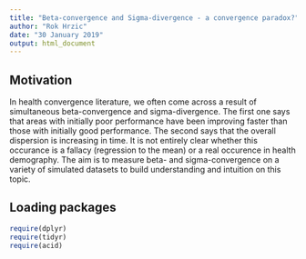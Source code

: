 ```yaml
---
title: "Beta-convergence and Sigma-divergence - a convergence paradox?"
author: "Rok Hrzic"
date: "30 January 2019"
output: html_document
---
```


## Motivation

In health convergence literature, we often come across a result of simultaneous beta-convergence and sigma-divergence. The first one says that areas with initially poor performance have been improving faster than those with initially good performance. The second says that the overall dispersion is increasing in time. It is not entirely clear whether this occurance is a fallacy (regression to the mean) or a real occurence in health demography. 
The aim is to measure beta- and sigma-convergence on a variety of simulated datasets to build understanding and intuition on this topic.

## Loading packages

```r
require(dplyr)
require(tidyr)
require(acid)
```

